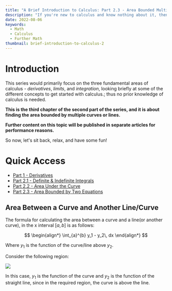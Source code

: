 ```yaml
---
title: "A Brief Introduction to Calculus: Part 2.3 - Area Bounded Multiple Curves and/or Lines"
description: "If you're new to calculus and know nothing about it, then this blog is aimed to get a gist of it for you, but not to turn you into a master of calculus."
date: 2022-08-06
keywords:
  - Math
  - Calculus
  - Further Math
thumbnail: brief-introduction-to-calculus-2
---
```


# Introduction

This series would primarily focus on the three fundamental areas of calculus - _derivatives_, _limits_, and _integration_, looking briefly at some of the different concepts to get started with calculus.; thus no prior knowledge of calculus is needed.

**This is the third chapter of the second part of the series, and it is about finding the area bounded by multiple curves or lines.**

**Further content on this topic will be published in separate articles for performance reasons.**

So now, let's sit back, relax, and have some fun!

# Quick Access

- [Part 1 - Derivatives](/blog/math-and-science/brief-introduction-to-calculus-1)
- [Part 2.1 - Definite & Indefinite Integrals](/blog/math-and-science/brief-introduction-to-calculus-2.1)
- [Part 2.2 - Area Under the Curve](/blog/math-and-science/brief-introduction-to-calculus-2.2)
- [Part 2.3 - Area Bounded by Two Equations](/blog/math-and-science/brief-introduction-to-calculus-2.3)

## Area Between a Curve and Another Line/Curve

The formula for calculating the area between a curve and a line(or another curve), in the x interval $[a, b]$ is as follows:

$$
\begin{align*}
\int_{a}^{b} y_1 - y_2\, dx
\end{align*}
$$

Where $y_1$ is the function of the curve/line above $y_2$.

Consider the following region:

![](https://raw.githubusercontent.com/timthedev07/my-website/dev/assets/integral-area-two-fs.png)

In this case, $y_1$ is the function of the curve and $y_2$ is the function of the straight line, since in the required region, the curve is above the line.
